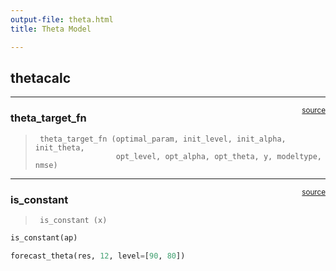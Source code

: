 ```yaml
---
output-file: theta.html
title: Theta Model

---
```


## thetacalc

------------------------------------------------------------------------

<a
href="https://github.com/Nixtla/statsforecast/blob/main/statsforecast/theta.py#L259"
target="_blank" style="float:right; font-size:smaller">source</a>

### theta_target_fn

> ``` text
>  theta_target_fn (optimal_param, init_level, init_alpha, init_theta,
>                   opt_level, opt_alpha, opt_theta, y, modeltype, nmse)
> ```

------------------------------------------------------------------------

<a
href="https://github.com/Nixtla/statsforecast/blob/main/statsforecast/theta.py#L351"
target="_blank" style="float:right; font-size:smaller">source</a>

### is_constant

> ``` text
>  is_constant (x)
> ```

```python
is_constant(ap)
```


```python
forecast_theta(res, 12, level=[90, 80])
```

